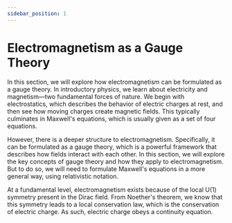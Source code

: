 ```yaml
---
sidebar_position: 1
---
```




# Electromagnetism as a Gauge Theory

In this section, we will explore how electromagnetism can be formulated as a gauge theory.
In introductory physics, we learn about electricity and magnetism—two fundamental forces of nature.
We begin with electrostatics, which describes the behavior of electric charges at rest, and then see how moving charges create magnetic fields.
This typically culminates in Maxwell's equations, which is usually given as a set of four equations.

However, there is a deeper structure to electromagnetism. Specifically, it can be formulated as a gauge theory, which is a powerful framework that describes how fields interact with each other.
In this section, we will explore the key concepts of gauge theory and how they apply to electromagnetism.
But to do so, we will need to formulate Maxwell's equations in a more general way, using relativistic notation.

At a fundamental level, electromagnetism exists because of the local $\text{U}(1)$ symmetry present in the Dirac field.
From Noether's theorem, we know that this symmetry leads to a local conservation law, which is the conservation of electric charge.
As such, electric charge obeys a continuity equation.
